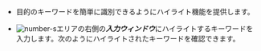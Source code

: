 - 目的のキーワードを簡単に識別できるようにハイライト機能を提供します。 

- ![number-s](/img/number-03.png)エリアの右側の***入力ウィンドウ***にハイライトするキーワードを入力します。次のようにハイライトされたキーワードを確認できます。
